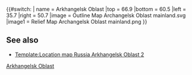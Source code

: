 {{#switch:{{{1}}}
| name   = Arkhangelsk Oblast
|top = 66.9
|bottom = 60.5
|left = 35.7
|right = 50.7
|image = Outline Map Archangelsk Oblast mainland.svg
|image1 = Relief Map Archangelsk Oblast mainland.png
}}<noinclude>{{Location map/Info}}

==See also==
*[[Template:Location map Russia Arkhangelsk Oblast 2]]
[[Category:Russia federal subject location map templates|Arkhangelsk Oblast]]



















</noinclude>